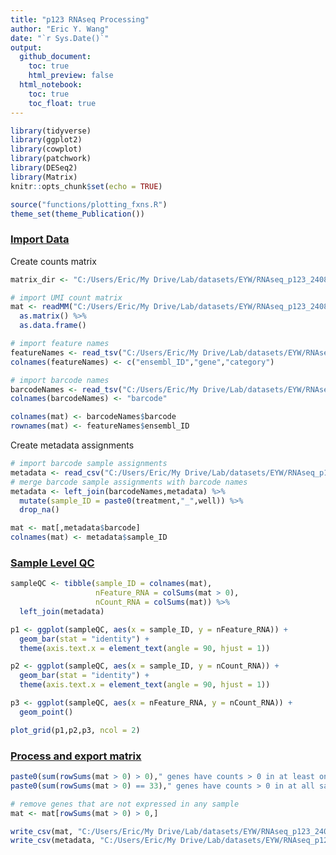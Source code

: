 ```yaml
---
title: "p123 RNAseq Processing"
author: "Eric Y. Wang"
date: "`r Sys.Date()`"
output:
  github_document:
    toc: true
    html_preview: false
  html_notebook:
    toc: true
    toc_float: true
---
```


```r
library(tidyverse)
library(ggplot2)
library(cowplot)
library(patchwork)
library(DESeq2)
library(Matrix)
knitr::opts_chunk$set(echo = TRUE)
```

```r
source("functions/plotting_fxns.R")
theme_set(theme_Publication())
```

### [Import Data]{.underline}

Create counts matrix
```r
matrix_dir <- "C:/Users/Eric/My Drive/Lab/datasets/EYW/RNAseq_p123_240806/star_outputSolo.out/Gene/raw/"

# import UMI count matrix
mat <- readMM("C:/Users/Eric/My Drive/Lab/datasets/EYW/RNAseq_p123_240806/star_outputSolo.out/Gene/raw/umiDedup-NoDedup.mtx") %>%
  as.matrix() %>%
  as.data.frame()

# import feature names
featureNames <- read_tsv("C:/Users/Eric/My Drive/Lab/datasets/EYW/RNAseq_p123_240806/star_outputSolo.out/Gene/raw/features.tsv", col_names = F)
colnames(featureNames) <- c("ensembl_ID","gene","category")

# import barcode names
barcodeNames <- read_tsv("C:/Users/Eric/My Drive/Lab/datasets/EYW/RNAseq_p123_240806/star_outputSolo.out/Gene/raw/barcodes.tsv", col_names = F)
colnames(barcodeNames) <- "barcode"

colnames(mat) <- barcodeNames$barcode
rownames(mat) <- featureNames$ensembl_ID
```

Create metadata assignments
```r
# import barcode sample assignments
metadata <- read_csv("C:/Users/Eric/My Drive/Lab/datasets/EYW/RNAseq_p123_240806/sample_metadata.csv")
# merge barcode sample assignments with barcode names
metadata <- left_join(barcodeNames,metadata) %>%
  mutate(sample_ID = paste0(treatment,"_",well)) %>%
  drop_na()

mat <- mat[,metadata$barcode]
colnames(mat) <- metadata$sample_ID
```

### [Sample Level QC]{.underline}

```r
sampleQC <- tibble(sample_ID = colnames(mat),
                   nFeature_RNA = colSums(mat > 0),
                   nCount_RNA = colSums(mat)) %>%
  left_join(metadata)
```

```r
p1 <- ggplot(sampleQC, aes(x = sample_ID, y = nFeature_RNA)) +
  geom_bar(stat = "identity") +
  theme(axis.text.x = element_text(angle = 90, hjust = 1))

p2 <- ggplot(sampleQC, aes(x = sample_ID, y = nCount_RNA)) +
  geom_bar(stat = "identity") +
  theme(axis.text.x = element_text(angle = 90, hjust = 1))

p3 <- ggplot(sampleQC, aes(x = nFeature_RNA, y = nCount_RNA)) +
  geom_point()

plot_grid(p1,p2,p3, ncol = 2)
```

### [Process and export matrix]{.underline}

```r
paste0(sum(rowSums(mat > 0) > 0)," genes have counts > 0 in at least one sample")
paste0(sum(rowSums(mat > 0) == 33)," genes have counts > 0 in at all samples")

# remove genes that are not expressed in any sample
mat <- mat[rowSums(mat > 0) > 0,]

write_csv(mat, "C:/Users/Eric/My Drive/Lab/datasets/EYW/RNAseq_p123_240806/processed_data/RNAseq_p123_counts.csv")
write_csv(metadata, "C:/Users/Eric/My Drive/Lab/datasets/EYW/RNAseq_p123_240806/processed_data/processed_metadata.csv")
```







